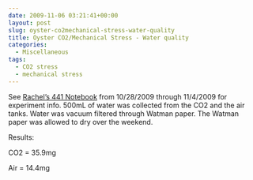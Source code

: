 ```yaml
---
date: 2009-11-06 03:21:41+00:00
layout: post
slug: oyster-co2mechanical-stress-water-quality
title: Oyster CO2/Mechanical Stress - Water quality
categories:
  - Miscellaneous
tags:
  - CO2 stress
  - mechanical stress
---
```


See [Rachel's 441 Notebook](/Rachel%27s+441+Notebook) from 10/28/2009 through 11/4/2009 for experiment info. 500mL of water was collected from the CO2 and the air tanks. Water was vacuum filtered through Watman paper. The Watman paper was allowed to dry over the weekend.

Results:

CO2 = 35.9mg

Air = 14.4mg
